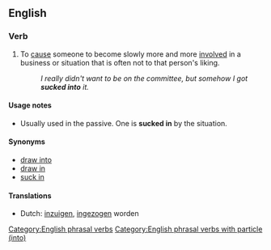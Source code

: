 ==English==

===Verb===
{{head|en|verb|head=[[suck]] [[into]]}}

# To [[cause]] someone to become slowly more and more [[involved]] in a business or situation that is often not to that person's liking.
#: ''I really didn't want to be on the committee, but somehow I got '''sucked into''' it.''

====Usage notes====
* Usually used in the passive. One is '''sucked in''' by the situation.

====Synonyms====
* [[draw into]]
* [[draw in]]
* [[suck in]]

====Translations====
{{trans-top|cause someone to become slowly more and more involved in a business or situation that is often not to that person's liking}}
* Dutch: [[inzuigen]], [[ingezogen]] worden
{{trans-mid}}
{{trans-bottom}}

[[Category:English phrasal verbs]]
[[Category:English phrasal verbs with particle (into)]]